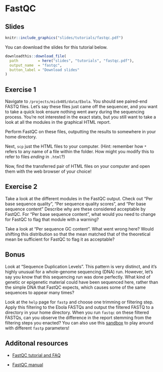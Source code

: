 # FastQC

## Slides {-}

```r
knitr::include_graphics("slides/tutorials/fastqc.pdf")
```

You can download the slides for this tutorial below.

```r
downloadthis::download_file(
  path         = here("slides", "tutorials", "fastqc.pdf"),
  output_name  = "fastqc",
  button_label = "Download slides"
)
```

## Exercise 1 {-}

Navigate to `/projects/micb405/data/Ebola`. You should see paired-end FASTQ files. Let's say these files just came off the sequencer, and you want to take a quick look ensure nothing went awry during the sequencing process. You're not interested in the exact stats, but you still want to take a look at all the modules in the graphical HTML report.

Perform FastQC on these files, outputting the results to somewhere in your home directory.

Next, `scp` just the HTML files to your computer. (Hint: remember how `*` refers to any name of a file within the folder. How might you modify this to refer to files *ending* in `.html`?)

Now, find the transferred pair of HTML files on your computer and open them with the web browser of your choice!

## Exercise 2 {-}

Take a look at the different modules in the FastQC output. Check out "Per base sequence quality", "Per sequence quality scores", and "Per base sequence content" Describe why are these considered acceptable by FastQC. For "Per base sequence content", what would you need to change for FastQC to flag that module with a warning?

Take a look at "Per sequence GC content". What went wrong here? Would shifting this distribution so that the mean matched that of the theoretical mean be sufficient for FastQC to flag it as acceptable?

## Bonus {-}

Look at "Sequence Duplication Levels". This pattern is very distinct, and it's highly unusual for a whole-genome sequencing (DNA) run. However, let's say you know that this sequencing run was done perfectly. What kind of genetic or epigenetic material could have been sequenced here, rather than the simple DNA that FastQC expects, which causes some of the same sequences to appear many times?

Look at the `help` page for `fastp` and choose one trimming or filtering step. Apply this filtering to the Ebola FASTQs and output the filtered FASTQ to a directory in your home directory. When you run `fastqc` on these filtered FASTQs, can you observe the difference in the report stemming from the filtering steps you enacted? You can also use this [sandbox](https://fastq.sandbox.bio/) to play around with different `fastp` parameters!

## Additonal resources {-}

-   [FastQC tutorial and FAQ](https://rtsf.natsci.msu.edu/genomics/tech-notes/fastqc-tutorial-and-faq/)

-   [FastQC manual](https://dnacore.missouri.edu/PDF/FastQC_Manual.pdf)
